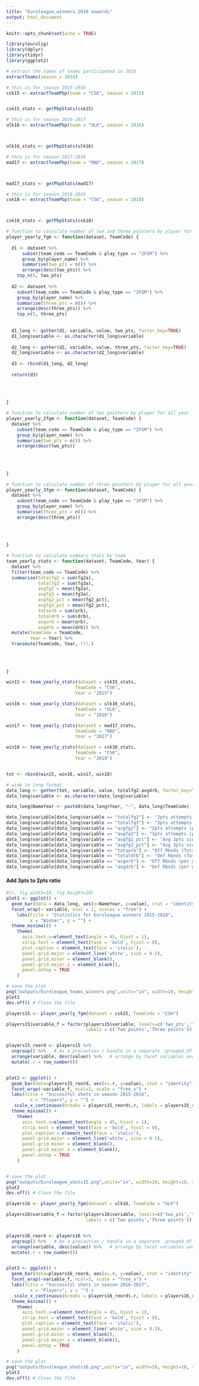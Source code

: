 ```yaml
---
title: "Euroleague_winners 2010 onwards"
output: html_document
---
```


```r
knitr::opts_chunk$set(echo = TRUE)
```



```r
library(eurolig)
library(dplyr)
library(tidyr)
library(ggplot2)

```



```r
# extract the names of teams participated in 2016
extractTeams(season = 2016)
```



```r
# this is for season 2015-2016
csk15 <- extractTeamPbp(team = "CSK", season = 2015)


csk15_stats <- getPbpStats(csk15)
```



```r
# this is for season 2016-2017
ulk16 <- extractTeamPbp(team = "ULK", season = 2016)



ulk16_stats <- getPbpStats(ulk16)
```

```r
# this is for season 2017-2018
mad17 <- extractTeamPbp(team = "MAD", season = 2017)



mad17_stats <- getPbpStats(mad17)
```


```r
# this is for season 2018-2019
csk18 <- extractTeamPbp(team = "CSK", season = 2018)



csk18_stats <- getPbpStats(csk18)
```


```r
# function to calculate number of two and three pointers by player for all year
player_yearly_fgm <- function(dataset, TeamCode) {
  
  d1 <- dataset %>% 
      subset(team_code == TeamCode & play_type == "2FGM") %>% 
      group_by(player_name) %>% 
      summarise(two_pts = n()) %>% 
      arrange(desc(two_pts)) %>% 
    top_n(5, two_pts)
  
  d2 <- dataset %>% 
    subset(team_code == TeamCode & play_type == "3FGM") %>% 
    group_by(player_name) %>% 
    summarise(three_pts = n()) %>% 
    arrange(desc(three_pts)) %>% 
    top_n(5, three_pts)
  
  
  d1_long <- gather(d1, variable, value, two_pts, factor_key=TRUE)
  d1_long$variable <- as.character(d1_long$variable)
  
  d2_long <- gather(d2, variable, value, three_pts, factor_key=TRUE)
  d2_long$variable <- as.character(d2_long$variable)
  
  d3 <- rbind(d1_long, d2_long)
  
  return(d3)
    
  
  
  
}

```



```r
# function to calculate number of two pointers by player for all year
player_yearly_2fgm <- function(dataset, TeamCode) {
  dataset %>% 
    subset(team_code == TeamCode & play_type == "2FGM") %>% 
    group_by(player_name) %>% 
    summarise(two_pts = n()) %>% 
    arrange(desc(two_pts))
  
  
  
  
}

```

```r
# function to calculate number of three pointers by player for all year
player_yearly_3fgm <- function(dataset, TeamCode) {
  dataset %>% 
    subset(team_code == TeamCode & play_type == "3FGM") %>% 
    group_by(player_name) %>% 
    summarise(three_pts = n()) %>% 
    arrange(desc(three_pts))
  
  
  
  
}

```


```r
# function to calculate summary stats by team
team_yearly_stats <- function(dataset, TeamCode, Year) {
  dataset %>% 
  filter(team_code == TeamCode) %>% 
  summarise(totalfg2 = sum(fg2a),
            totalfg3 = sum(fg3a),
            avgfg2 = mean(fg2a),
            avgfg3 = mean(fg3a),
            avgfg2_pct = mean(fg2_pct),
            avgfg3_pct = mean(fg2_pct),
            totaorb = sum(orb),
            totaldrb = sum(drb),
            avgorb = mean(orb),
            avgdrb = mean(drb)) %>% 
  mutate(TeamCode = TeamCode,
         Year = Year) %>%
  transmute(TeamCode, Year, !!!.)
  
  
  
  
}

```


```r

win15 <- team_yearly_stats(dataset = csk15_stats,
                          TeamCode = "CSK",
                          Year = "2015")

win16 <- team_yearly_stats(dataset = ulk16_stats,
                          TeamCode = "ULK",
                          Year = "2016")

win17 <- team_yearly_stats(dataset = mad17_stats,
                          TeamCode = "MAD",
                          Year = "2017")

win18 <- team_yearly_stats(dataset = csk18_stats,
                          TeamCode = "CSK",
                          Year = "2018")


tot <- rbind(win15, win16, win17, win18)


```


```r
# wide to long format
data_long <- gather(tot, variable, value, totalfg2:avgdrb, factor_key=TRUE)
data_long$variable <- as.character(data_long$variable)
```




```r
data_long$NameYear <- paste0(data_long$Year, "-", data_long$TeamCode)
```

```r
data_long$variable[data_long$variable == "totalfg2"] <- "2pts attempts (Total)"
data_long$variable[data_long$variable == "totalfg3"] <- "3pts attempts (Total)"
data_long$variable[data_long$variable == "avgfg2"] <- "2pts attempts (per game)"
data_long$variable[data_long$variable == "avgfg3"] <- "3pts attempts (per game)"
data_long$variable[data_long$variable == "avgfg2_pct"] <- "Avg 2pts scored"
data_long$variable[data_long$variable == "avgfg3_pct"] <- "Avg 3pts scored"
data_long$variable[data_long$variable == "totaorb"] <- "Off Rbnds (Total)"
data_long$variable[data_long$variable == "totaldrb"] <- "Def Rbnds (Total)"
data_long$variable[data_long$variable == "avgorb"] <- "Off Rbnds (per game)"
data_long$variable[data_long$variable == "avgdrb"] <- "Def Rbnds (per game)"
```



#### Add 3pts to 2pts ratio

```r
#{r, fig.width=10, fig.height=20}
plot1 <- ggplot() +
  geom_bar(data = data_long, aes(x=NameYear, y=value), stat = "identity") +
  facet_wrap(~ variable, ncol = 2, scales = "free") +
    labs(title = "Statistics for Euroleague winners 2015-2018", 
         x = "Winner", y = "") +
  theme_minimal() +
    theme(
      axis.text.x=element_text(angle = 45, hjust = 1),
      strip.text = element_text(face = 'bold', hjust = 0),
      plot.caption = element_text(face = 'italic'),
      panel.grid.major = element_line('white', size = 0.5),
      panel.grid.minor = element_blank(),
      panel.grid.major.x = element_blank(),
      panel.ontop = TRUE
    )

# save the plot
png("outputs/Euroleague_teams_winners.png",units="in", width=10, height=10, res=300)
plot1
dev.off() # Close the file


```








```r
players15 <- player_yearly_fgm(dataset = csk15, TeamCode = "CSK")

players15$variable_f = factor(players15$variable, levels=c('two_pts','three_pts'), 
                              labels = c('Two points','Three points'))


players15_reord <- players15 %>% 
  ungroup() %>%   # As a precaution / handle in a separate .grouped_df method
  arrange(variable, desc(value)) %>%   # arrange by facet variables and continuous values
  mutate(.r = row_number())


plot2 <- ggplot() +
  geom_bar(data=players15_reord, aes(x=.r, y=value), stat = "identity") +
  facet_wrap(~variable_f, ncol=2, scale = "free_x") +
  labs(title = "Successful shots in season 2015-2016", 
         x = "Players", y = "") +
   scale_x_continuous(breaks = players15_reord$.r, labels = players15_reord$player_name) +
  theme_minimal() +
    theme(
      axis.text.x=element_text(angle = 45, hjust = 1),
      strip.text = element_text(face = 'bold', hjust = 0),
      plot.caption = element_text(face = 'italic'),
      panel.grid.major = element_line('white', size = 0.5),
      panel.grid.minor = element_blank(),
      panel.grid.major.x = element_blank(),
      panel.ontop = TRUE
    )


# save the plot
png("outputs/Euroleague_shots15.png",units="in", width=10, height=10, res=300)
plot2
dev.off() # Close the file


```



```r
players16 <- player_yearly_fgm(dataset = ulk16, TeamCode = "ULK")

players16$variable_f = factor(players16$variable, levels=c('two_pts','three_pts'), 
                              labels = c('Two points','Three points'))


players16_reord <- players16 %>% 
  ungroup() %>%   # As a precaution / handle in a separate .grouped_df method
  arrange(variable, desc(value)) %>%   # arrange by facet variables and continuous values
  mutate(.r = row_number())


plot3 <- ggplot() +
  geom_bar(data=players16_reord, aes(x=.r, y=value), stat = "identity") +
  facet_wrap(~variable_f, ncol=2, scale = "free_x") +
  labs(title = "Successful shots in season 2016-2017", 
         x = "Players", y = "") +
   scale_x_continuous(breaks = players16_reord$.r, labels = players16_reord$player_name) +
  theme_minimal() +
    theme(
      axis.text.x=element_text(angle = 45, hjust = 1),
      strip.text = element_text(face = 'bold', hjust = 0),
      plot.caption = element_text(face = 'italic'),
      panel.grid.major = element_line('white', size = 0.5),
      panel.grid.minor = element_blank(),
      panel.grid.major.x = element_blank(),
      panel.ontop = TRUE
    )

# save the plot
png("outputs/Euroleague_shots16.png",units="in", width=10, height=10, res=300)
plot3
dev.off() # Close the file
```





